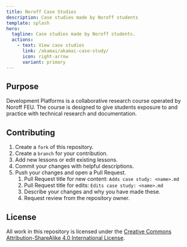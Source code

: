 ```yaml
---
title: Noroff Case Studies
description: Case studies made by Noroff students
template: splash
hero:
  tagline: Case studies made by Noroff students.
  actions:
    - text: View case studies
      link: /akamai/akamai-case-study/
      icon: right-arrow
      variant: primary
---
```



## Purpose

Development Platforms is a collaborative research course operated by Noroff FEU. The course is designed to give students exposure to and practice with technical research and documentation.

## Contributing

1. Create a `fork` of this repository.
2. Create a `branch` for your contribution.
3. Add new lessons or edit existing lessons.
4. Commit your changes with helpful descriptions.
5. Push your changes and open a Pull Request.
   1. Pull Request title for new content: `Adds case study: <name>.md`
   2. Pull Request title for edits: `Edits case study: <name>.md`
   3. Describe your changes and why you have made these.
   4. Request review from the repository owner.

## License

All work in this repository is licensed under the [Creative Commons Attribution-ShareAlike 4.0 International License](https://creativecommons.org/licenses/by-sa/4.0/).
